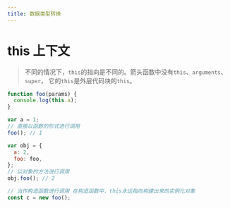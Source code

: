 ```yaml
---
title: 数据类型转换
---
```


# this 上下文

> 不同的情况下，`this`的指向是不同的。箭头函数中没有`this`、`arguments`、`super`，
> 它的`this`是外层代码块的`this`。

```js
function foo(params) {
  console.log(this.a);
}

var a = 1;
// 直接以函数的形式进行调用
foo(); // 1

var obj = {
  a: 2,
  foo: foo,
};
// 以对象的方法进行调用
obj.foo(); // 2

// 当作构造函数进行调用 在构造函数中，this永远指向构建出来的实例化对象
const c = new foo();
```
